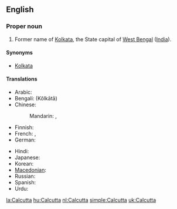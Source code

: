 ==English==
===Proper noun===
{{en-proper noun}}

#Former name of [[Kolkata]], the State capital of [[West Bengal]] ([[India]]).

====Synonyms====
*[[Kolkata]]

====Translations====
{{trans-top|capital of West Bengal}}
* Arabic: {{t|ar|كالكوتا|f|tr=kalkuuta|sc=Arab}}
* Bengali: {{BNchar|[[কলকাতা]]}} (Kôlkātā)
* Chinese:
*: Mandarin: {{t|zh|加爾各答|sc=Hani}},  {{t|zh|加尔各答|tr=Jiā'ěrgèdá|sc=Hani}}
* Finnish: {{t-|fi|Kolkata}}
* French: {{t|fr|Calcutta|m}},  {{t|fr|Kolkata|m}}
* German: {{t|de|Kalkutta|n}}
{{trans-mid}}
* Hindi: {{t-|hi|कोलकाता|tr=Kolkātā|xs=Hindi}}
* Japanese: {{t|ja|カルカッタ|tr=Karukatta|sc=Jpan}}
* Korean: {{t|ko|캘커타|tr=Kaelkeota|sc=Kore}}
* [[Macedonian]]: {{t|mk|Калкута|f|tr=Kalkúta}}
* Russian: {{t|ru|Калькутта|f|tr=Kal’kútta|sc=Cyrl}}
* Spanish: {{t+|es|Calcuta}}
* Urdu: {{t|ur|کلکتہ|tr=Kolkātā|sc=ur-Arab}}
{{trans-bottom}}

{{trans-see|Kolkata}}

{{sisterlinks|Kolkata}}

[[la:Calcutta]]
[[hu:Calcutta]]
[[nl:Calcutta]]
[[simple:Calcutta]]
[[uk:Calcutta]]